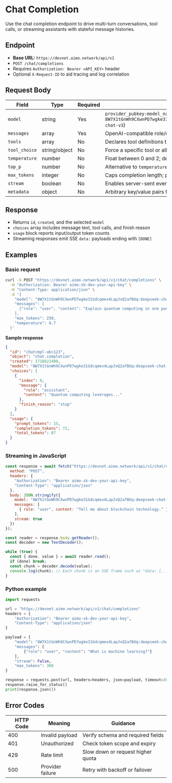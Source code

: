 # Chat Completion

Use the chat completion endpoint to drive multi-turn conversations, tool calls, or streaming assistants with stateful message histories.

## Endpoint

- **Base URL:** `https://devnet.aimo.network/api/v1`
- `POST /chat/completions`
- Requires `Authorization: Bearer <API_KEY>` header
- Optional `X-Request-ID` to aid tracing and log correlation

## Request Body

| Field | Type | Required | Notes |
| --- | --- | --- | --- |
| `model` | string | Yes | `provider_pubkey:model_name` (e.g. `8W7X1tGnWh9CXwnPD7wgke31Gdcqmex4LapJvQ2afBUq:deepseek-chat-v3`) |
| `messages` | array | Yes | OpenAI-compatible role/content messages |
| `tools` | array | No | Declares tool definitions the model may call |
| `tool_choice` | string/object | No | Force a specific tool or allow the model to choose |
| `temperature` | number | No | Float between 0 and 2; defaults to 0.7 |
| `top_p` | number | No | Alternative to `temperature`; defaults to 1 |
| `max_tokens` | integer | No | Caps completion length; provider default if omitted |
| `stream` | boolean | No | Enables server-sent events response |
| `metadata` | object | No | Arbitrary key/value pairs forwarded to logs |

## Response

- Returns `id`, `created`, and the selected `model`
- `choices` array includes message text, tool calls, and finish reason
- `usage` block reports input/output token counts
- Streaming responses emit SSE `data:` payloads ending with `[DONE]`

## Examples

### Basic request

```bash
curl -X POST "https://devnet.aimo.network/api/v1/chat/completions" \
  -H "Authorization: Bearer aimo-sk-dev-your-api-key" \
  -H "Content-Type: application/json" \
  -d '{
    "model": "8W7X1tGnWh9CXwnPD7wgke31Gdcqmex4LapJvQ2afBUq:deepseek-chat-v3",
    "messages": [
      {"role": "user", "content": "Explain quantum computing in one paragraph."}
    ],
    "max_tokens": 250,
    "temperature": 0.7
  }'
```

**Sample response**

```json
{
  "id": "chatcmpl-abc123",
  "object": "chat.completion",
  "created": 1718822400,
  "model": "8W7X1tGnWh9CXwnPD7wgke31Gdcqmex4LapJvQ2afBUq:deepseek-chat-v3",
  "choices": [
    {
      "index": 0,
      "message": {
        "role": "assistant",
        "content": "Quantum computing leverages..."
      },
      "finish_reason": "stop"
    }
  ],
  "usage": {
    "prompt_tokens": 15,
    "completion_tokens": 72,
    "total_tokens": 87
  }
}
```

### Streaming in JavaScript

```javascript
const response = await fetch("https://devnet.aimo.network/api/v1/chat/completions", {
  method: "POST",
  headers: {
    "Authorization": "Bearer aimo-sk-dev-your-api-key",
    "Content-Type": "application/json"
  },
  body: JSON.stringify({
    model: "8W7X1tGnWh9CXwnPD7wgke31Gdcqmex4LapJvQ2afBUq:deepseek-chat-v3",
    messages: [
      { role: "user", content: "Tell me about blockchain technology." }
    ],
    stream: true
  })
});

const reader = response.body.getReader();
const decoder = new TextDecoder();

while (true) {
  const { done, value } = await reader.read();
  if (done) break;
  const chunk = decoder.decode(value);
  console.log(chunk); // Each chunk is an SSE frame such as "data: {...}" or "data: [DONE]"
}
```

### Python example

```python
import requests

url = "https://devnet.aimo.network/api/v1/chat/completions"
headers = {
    "Authorization": "Bearer aimo-sk-dev-your-api-key",
    "Content-Type": "application/json"
}

payload = {
    "model": "8W7X1tGnWh9CXwnPD7wgke31Gdcqmex4LapJvQ2afBUq:deepseek-chat-v3",
    "messages": [
        {"role": "user", "content": "What is machine learning?"}
    ],
    "stream": False,
    "max_tokens": 300
}

response = requests.post(url, headers=headers, json=payload, timeout=30)
response.raise_for_status()
print(response.json())
```

## Error Codes

| HTTP Code | Meaning | Guidance |
| --- | --- | --- |
| 400 | Invalid payload | Verify schema and required fields |
| 401 | Unauthorized | Check token scope and expiry |
| 429 | Rate limit | Slow down or request higher quota |
| 500 | Provider failure | Retry with backoff or failover |
